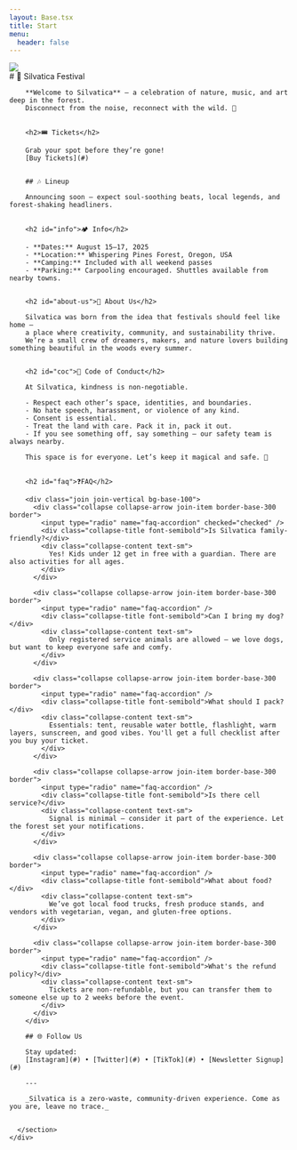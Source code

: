 ```yaml
---
layout: Base.tsx
title: Start
menu:
  header: false
---
```


<div class="h-screen w-full relative isolate bg-cyan-900">
  <canvas id="webgl" class="w-full h-full absolute opacity-50"></canvas>
  <div class="relative h-full mix-blend-difference">
    <div class="sticky flex flex-col items-center top-1/4 p-20">
      <img src="/silvatica-white.webp" class="p-5" />
      <div class="grid auto-cols-max grid-flow-col gap-5 text-center">
        <comp.Countdown />
      </div>
    </div>
  </div>
</div>


<div class="container mx-auto">
  <div class="flex m-4">
    <div class="w-full p-4">
      <section data-markdown="true">
        # 🌲 Silvatica Festival

        **Welcome to Silvatica** — a celebration of nature, music, and art deep in the forest.  
        Disconnect from the noise, reconnect with the wild. 🌿


        <h2>🎟️ Tickets</h2>

        Grab your spot before they’re gone!  
        [Buy Tickets](#)


        ## 🎶 Lineup

        Announcing soon — expect soul-soothing beats, local legends, and forest-shaking headliners.


        <h2 id="info">🏕️ Info</h2>

        - **Dates:** August 15–17, 2025  
        - **Location:** Whispering Pines Forest, Oregon, USA  
        - **Camping:** Included with all weekend passes  
        - **Parking:** Carpooling encouraged. Shuttles available from nearby towns.


        <h2 id="about-us">🌱 About Us</h2>

        Silvatica was born from the idea that festivals should feel like home —  
        a place where creativity, community, and sustainability thrive.  
        We’re a small crew of dreamers, makers, and nature lovers building something beautiful in the woods every summer.


        <h2 id="coc">📜 Code of Conduct</h2>

        At Silvatica, kindness is non-negotiable.

        - Respect each other’s space, identities, and boundaries.
        - No hate speech, harassment, or violence of any kind.
        - Consent is essential.
        - Treat the land with care. Pack it in, pack it out.
        - If you see something off, say something — our safety team is always nearby.

        This space is for everyone. Let’s keep it magical and safe. 💚


        <h2 id="faq">❓FAQ</h2>

        <div class="join join-vertical bg-base-100">
          <div class="collapse collapse-arrow join-item border-base-300 border">
            <input type="radio" name="faq-accordion" checked="checked" />
            <div class="collapse-title font-semibold">Is Silvatica family-friendly?</div>
            <div class="collapse-content text-sm">
              Yes! Kids under 12 get in free with a guardian. There are also activities for all ages.
            </div>
          </div>

          <div class="collapse collapse-arrow join-item border-base-300 border">
            <input type="radio" name="faq-accordion" />
            <div class="collapse-title font-semibold">Can I bring my dog?</div>
            <div class="collapse-content text-sm">
              Only registered service animals are allowed — we love dogs, but want to keep everyone safe and comfy.
            </div>
          </div>

          <div class="collapse collapse-arrow join-item border-base-300 border">
            <input type="radio" name="faq-accordion" />
            <div class="collapse-title font-semibold">What should I pack?</div>
            <div class="collapse-content text-sm">
              Essentials: tent, reusable water bottle, flashlight, warm layers, sunscreen, and good vibes. You'll get a full checklist after you buy your ticket.
            </div>
          </div>

          <div class="collapse collapse-arrow join-item border-base-300 border">
            <input type="radio" name="faq-accordion" />
            <div class="collapse-title font-semibold">Is there cell service?</div>
            <div class="collapse-content text-sm">
              Signal is minimal — consider it part of the experience. Let the forest set your notifications.
            </div>
          </div>

          <div class="collapse collapse-arrow join-item border-base-300 border">
            <input type="radio" name="faq-accordion" />
            <div class="collapse-title font-semibold">What about food?</div>
            <div class="collapse-content text-sm">
              We’ve got local food trucks, fresh produce stands, and vendors with vegetarian, vegan, and gluten-free options.
            </div>
          </div>

          <div class="collapse collapse-arrow join-item border-base-300 border">
            <input type="radio" name="faq-accordion" />
            <div class="collapse-title font-semibold">What's the refund policy?</div>
            <div class="collapse-content text-sm">
              Tickets are non-refundable, but you can transfer them to someone else up to 2 weeks before the event.
            </div>
          </div>
        </div>

        ## 🌐 Follow Us

        Stay updated:  
        [Instagram](#) • [Twitter](#) • [TikTok](#) • [Newsletter Signup](#)

        ---

        _Silvatica is a zero-waste, community-driven experience. Come as you are, leave no trace._

      
      </section>
    </div>
  </div>
</div>

